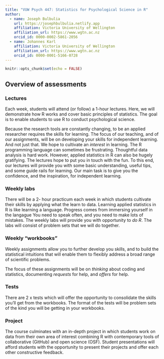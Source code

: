 ```yaml
---
title: "VUW Psych 447: Statistics for Psychological Science in R"
author:
  - name: Joseph Bulbulia
    url: https://josephbulbulia.netlify.app
    affiliation: Victoria University of Wellington
    affiliation_url: https://www.wgtn.ac.nz
    orcid_id: 0000-0002-5861-2056
  - name: Johannes Karl 
    affiliation: Victoria University of Wellington
    affiliation_url: https://www.wgtn.ac.nz
    orcid_id: 0000-0001-5166-0728
---
```


```r
knitr::opts_chunk$set(echo = FALSE)
```



## Overview of assessments


### Lectures
Each week, students will attend (or follow) a 1-hour lectures.  Here, we will demonstrate how R works and cover basic principles of statistics. The goal is to enable students to use R to conduct psychological science.  

Because the research tools are constantly changing, to be an applied researcher requires the skills for learning.  The focus of our teaching, and of our assignments, will be on developing your skills for independent learning.  And not just that. We hope to cultivate an *interest* in learning.  The R programming language can sometimes be frustrating.  Thoughtful data analysis is hard work.  However, applied statistics in R can also be hugely gratifying. The lectures hope to put you in touch with the fun. To this end, our lectures will  provide you with some basic understanding, useful tips, and some guide rails for learning. Our main task is to give you the confidence, and the inspiration, for independent learning. 

### Weekly labs
There will be a  2- hour practicum each week in which students cultivate their skills by applying what the learn to data.  Learning applied statistics in R is like learning a language. Progress comes from immersing yourself in the langague You need to speak often, and you need to make lots of mistakes.  The weekly labs will provide you with opportunity to *do R*.  The labs will consist of problem sets that we will do together. 

### Weekly "workbooks" 
Weekly assignments allow you to further develop you skills, and to build the statistical intuitions that will enable them to flexibly address a broad range of scientific problems. 

The focus of these assignments will be on *thinking* about coding and statistics, documenting *requests* for help, and *offers* for help. 

### Tests
There are 2 x tests which will offer the opportunity to consolidate the skills you'll get from the workbooks. The format of the tests will be problem sets of the kind you will be getting in your workbooks. 


### Project

The course culminates with an in-depth project in which students work on data from their own area of interest combining R with contemporary tools of collaborative (GitHub) and open science (OSF). Student presentations will afford students with the opportunity to present their projects and offer each other constructive feedback.

